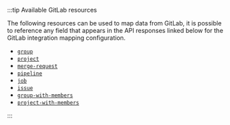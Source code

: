 :::tip Available GitLab resources

The following resources can be used to map data from GitLab, it is possible to reference any field that appears in the API responses linked below for the GitLab integration mapping configuration.

- [`group`](https://docs.gitlab.com/ee/api/groups.html#list-groups)
- [`project`](https://docs.gitlab.com/ee/api/groups.html#list-a-groups-projects)
- [`merge-request`](https://docs.gitlab.com/ee/api/merge_requests.html#list-project-merge-requests)
- [`pipeline`](https://docs.gitlab.com/ee/api/pipelines.html#list-project-pipelines)
- [`job`](https://docs.gitlab.com/ee/api/jobs.html#list-project-jobs)
- [`issue`](https://docs.gitlab.com/ee/api/issues.html#list-project-issues)
- [`group-with-members`](https://docs.gitlab.com/ee/api/members.html#list-all-members-of-a-group-or-project)
- [`project-with-members`](https://docs.gitlab.com/ee/api/members.html#list-all-members-of-a-group-or-project)

:::
